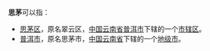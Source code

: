 '''思茅'''可以指：
* [[思茅区|思茅区]]，原名翠云区，[[中国|中国]][[云南省|云南省]][[普洱市|普洱市]]下辖的一个[[市辖区|市辖区]]。
* [[普洱市|普洱市]]，原名思茅市，[[中国|中国]][[云南省|云南省]]下辖的一个[[地级市|地级市]]。
{{disambig|Cat=二字中国地名消歧义}}